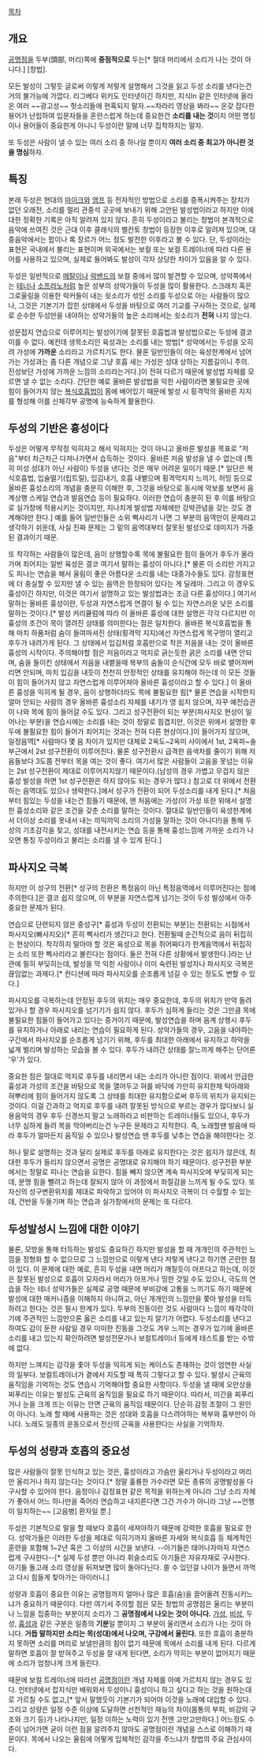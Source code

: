 [[목차]]
== 개요 ==
[[공명점]]을 두부(頭部, 머리)쪽에 '''중점적으로''' 두는[* 절대 머리에서 소리가 나는 것이 아니다.] [창법].

모든 발성이 그렇듯 글로써 이렇게 저렇게 설명해서 그것을 읽고 두성 소리를 낸다는건 거의 불가능에 가깝다. 리그베다 위키도 인터넷이긴 하지만, 지식In 같은 인터넷에 올라온 여러 ~~광고성~~ 헛소리들에 현혹되지 말자.~~차라리 영상을 봐라~~ 온갖 잡다한 용어가 난립하여 입문자들을 혼란스럽게 하는데 중요한건 '''소리를 내는 것'''이지 어떤 명칭이나 용어들이 중요한게 아니니 두성이란 말에 너무 집착하지는 말자.

또 두성은 사람이 낼 수 있는 여러 소리 중 하나일 뿐이지 '''여러 소리 중 최고가 아니란 것을 명심'''하자. 

== 특징 ==
본래 두성은 현대의 [[마이크]]와 [[앰프]] 등 전자적인 방법으로 소리를 증폭시켜주는 장치가 없던 오래전, 소리를 멀리 관중석 곳곳에 보내기 위해 고안된 발성법이라고 하지만 이에 대한 정확한 기록은 아직 알려져 있지 않다. 흔히 두성이라고 불리는 창법이 본격적으로 음악에 쓰여진 것은 근대 이후 클래식의 벨칸토 창법이 등장한 이후로 알려져 있으며, 대중음악에서는 팝이나 록 장르가 어느 정도 발전한 이후라고 볼 수 있다. 단, 두성이라는 표현은 국내에서 불리는 표현이며 외국에서는 보컬 또는 보컬 트레이너에 따라 다른 용어를 사용하고 있으며, 실제로 들어봐도 발성이 각자 상당한 차이가 있음을 알 수 있다.

두성은 일반적으로 [[메탈]]이나 [[락밴드]]의 보컬 중에서 많이 발견할 수 있으며, 성악쪽에서는 [[테너]]나 [[소프라노]]처럼 높은 성부의 성악가들이 두성을 많이 활용한다. 스크래치 혹은 그로울링을 이용한 락커들이 내는 쇳소리가 섞인 소리를 두성으로 아는 사람들이 많으나, 그것은 기본기가 잡힌 상태에서 두성을 바탕으로 여러 기교를 구사하는 것으로, 실제로 순수한 두성만을 내야하는 성악가들의 높은 소리에서는 쇳소리가 '''전혀''' 나지 않는다.

성문접지 연습으로 이루어지는 발성이기에 잘못된 호흡법과 발성법으로는 두성에 결코 이를 수 없다. 예컨데 생목소리인 육성과는 소리를 내는 방법[* 성악에서는 두성을 오히려 가성에 '''가까운''' 소리라고 가르치기도 한다. 물론 일반인들이 아는 육성한계에서 넘어가는 가성과는 좀 다른 개념으로 그냥 호흡 새는 가성은 성대 상하는 지름길이니 주의. 진성보단 가성에 가까운 느낌의 소리라는거다.]이 전혀 다르기 때문에 발성법 자체를 모르면 낼 수 없는 소리다. 간단한 예로 올바른 발성법을 익힌 사람이라면 불필요한 곳에 힘이 들어가지 않는 [[복식호흡]]법이 몸에 배어있기 때문에 발성 시 횡격막의 올바른 지지를 형성해 이를 신체각부 공명에 능숙하게 활용한다.

== 두성의 기반은 흉성이다 ==
두성은 어떻게 무작정 익히자고 해서 익혀지는 것이 아니고 올바른 발성을 목표로 "저음"부터 차근차근 다져나가면서 습득하는 것이다. 올바른 저음 발성을 낼 수 없는데 (특히 미성 성대가 아닌 사람이) 두성을 낸다는 것은 매우 어려운 일이기 때문.[* 일단은 복식호흡법, 입술떨기(립트릴), 입김내기, 호흡 내뱉으며 횡격막지지 느끼기, 허밍 등으로 올바른 흉성소리의 개념을 충분히 이해한 후, 그것을 바탕으로 동시에 악보를 보면서 음계상행 스케일 연습과 발음연습 등이 필요하다. 이러한 연습이 충분히 된 후 이를 바탕으로 실가창에 적용시키는 것이지만, 지나치게 발성법 자체에만 강박관념을 갖는 것도 경계해야만 한다.] 예를 들어 일반인들은 소위 삑사리가 나면 그 부분의 음역만이 문제라고 생각하기 쉬운데, 사실 진짜 문제는 그 밑의 음역대부터 잘못된 발성으로 데미지가 가중된 결과이기 때문.

또 착각하는 사람들이 많은데, 음이 상행할수록 목에 불필요한 힘이 들어가 후두가 올라가며 죄어지는 일반 육성은 결코 여기서 말하는 흉성이 아니다.[* 물론 이 소리만 가지고도 피나는 연습을 해서 울림이 좋은 아름다운 소리를 내는 대중가수들도 있다. 감정표현에 더 충실할 수 있지만 낼 수 있는 음역은 한정되어 있다는 게 딜레마. 그리고 이 경우도 흉성이긴 하지만, 이것은 여기서 설명하고 있는 발성법과는 조금 다른 흉성이다.] 여기서 말하는 올바른 흉성이란, 두성과 자연스럽게 연결이 될 수 있는 자연스러운 낮은 소리를 말하는 것이다.[* 발성 커리큘럼에 따라 이 올바른 흉성에 대한 설명은 각각 다르지만 이 흉성의 조건이 목이 열려진 상태를 의미한다는 점은 일치한다. 올바른 복식호흡법을 통해 마치 하품처럼 숨이 들여마셔진 상태(횡격막 지지)에선 자연스럽게 목구멍이 열리고 후두가 내려가게 된다. 그 상태에서 입김처럼 호흡만으로 작은 저음을 내는 것이 올바른 흉성의 시작이다. 주의해야할 점은 저음이라고 억지로 긁는듯한 굵은 소리를 내면 안되며, 숨을 들이킨 상태에서 저음을 내뱉을때 복부의 숨들이 순식간에 모두 바로 뱉어져버리면 안되며, 마치 입김을 내듯이 천천히 안정적인 상태를 유지해야 하는데 이 모든 것들이 힘이 들어가지 않고 자연스럽게 이루어져야 올바른 흉성이라고 할 수 있다.] 이 올바른 흉성을 익히게 될 경우, 음이 상행하더라도 목에 불필요한 힘[* 물론 연습을 시작한지 얼마 안되는 사람의 경우 올바른 흉성소리 자체를 내기가 영 쉽지 않으며, 자꾸 예전습관이 나와 목에 힘이 들어갈 수도 있다. 그리고 성구전환이 되는 부분(파사지오 현상이 일어나는 부분)을 연습시에는 소리를 내는 것이 정말로 힘겹지만, 이것은 위에서 설명한 후두에 불필요한 힘이 들어가 죄어지는 것과는 전혀 다른 현상이다.]이 들어가지 않으며, 일정음역[* 사람마다 몇 음 차이가 있지만 대체로 2옥도~2옥미 사이에서 1st, 2옥파~솔 부근에서 2st 성구전환이 이루어진다. 물론 성구전환시 급격한 음색차를 줄이기 위해 저 음들보다 3도쯤 전부터 목을 여는 것이 좋다. 여기서 많은 사람들이 고음을 못넘는 이유는 2st 성구전환이 제대로 이루어지지않기 때문이다.(남성의 경우 가볍고 무겁지 않은 흉성 발성을 하면 1st 성구전환은 하지 않아도 되는 경우가 많다.) 참고로 더 위에서 전환하는 음역대도 있으나 생략한다.]에서 성구가 전환이 되어 두성소리를 내게 된다.[* 처음부터 힘있는 두성을 내는건 힘들기 때문에, 맨 처음에는 가성(이 가성 또한 위에서 설명한 흉성소리와 같은 조건을 갖춘 소리를 말하는 것이다. 절대로 일반인들이 육성한계에서 더이상 소리를 못내서 내는 끼익끼익 소리의 가성을 말하는 것이 아니다!)을 통해 두성의 기초감각을 찾고, 성대를 내전시키는 연습 등을 통해 흉성느낌에 가까운 소리가 나오면 통칭 두성이라고 불리는 소리를 낼 수 있게 된다.]

== 파사지오 극복 ==
하지만 이 성구의 전환[* 성구의 전환은 특정음이 아닌 특정음역에서 이루어진다는 점에 주의한다.]은 결코 쉽지 않으며, 이 부분을 자연스럽게 넘기는 것이 두성 발성에서 아주 중요한 문제가 된다.

연습으로 단련되지 않은 중성구[* 흉성과 두성이 전환되는 부분]는 전환되는 시점에서 파사지오(빠사지오)[* 흔히 삑사리가 생긴다고 한다. 전환될때 순간적으로 음이 뒤집히는 현상이다. 착각하지 말아야 할 것은 육성으로 목을 쥐어짜다가 한계음역에서 뒤집히는 소리 또한 삑사리라고 불린다는 점이다. 둘은 전혀 다른 상황에서 발생한다.]라는 난관에 필히 부딪히는데, 발성을 막 익힌 사람이나 이미 숙련된 발성자나 파사지오 극복은 끊임없는 과제다.[* 컨디션에 따라 파사지오를 순조롭게 넘길 수 있는 정도도 변할 수 있다.]

파사지오를 극복하는데 안정된 후두의 위치는 매우 중요한데, 후두의 위치가 만약 들려있거나 할 경우 파사지오를 넘기기가 쉽지 않다. 후두가 심하게 들리는 것은 그만큼 목에 불필요한 힘들이 들어가고 있다는 증거이기 때문에, 발성연습을 하며 음계 상행시 후두를 유지하거나 아래로 내리는 연습이 필요하게 된다. 성악가들의 경우, 고음을 내야하는 구간에서 파사지오를 순조롭게 넘기기 위해, 후두를 최대한 아래에서 유지하고 하악을 넓게 벌리며 발성하는 모습을 볼 수 있다. 후두가 내려간 상태를 잘느끼게 해주는 단어론 '우'가 있다.

중요한 점은 절대로 억지로 후두를 내리면서 내는 소리가 아니란 점이다. 위에서 언급한 흉성과 가성의 조건을 바탕으로 목을 열어두고 혀를 바닥에 가만히 유지한채 턱아래와 혀뿌리에 힘이 들어가지 않도록 그 상태를 최대한 유지함으로써 후두의 위치가 유지되는 것이다. 이걸 간과하고 억지로 후두를 내려 잘못된 방식으로 부르는 경우가 많다보니 실용음악의 경우 후두 신경쓰지 말고 노래하라고 비판하는 트레이너들도 있으나, 후두가 너무 심하게 들려 목을 막아버리는건 누구든 문제라고 지적한다. 즉, 노래할땐 발음에 따라 후두가 얼마든지 움직일 수 있으나 발성연습 땐 후두를 낮추는 연습을 해야한다는 것.

허나 말로 설명하는 것과 달리 실제로 후두를 아래로 유지한다는 것은 쉽지가 않은데, 최대한 후두가 들리지 않으면서 공명은 공명대로 유지해야 하기 때문이다. 성구전환 부분에서는 정말로 피나는 연습을 요한다. 힘을 빼지 않으면 계속 파사지오에 부딪히게 되는데, 분명 힘을 뺄려고 하는데 잘되지 않아 이 과정에서 좌절감을 느끼게 될 수도 있다. 또 자신의 성구변환위치를 제대로 파악하고 있어야 이 파사지오 극복이 더 수월할 수 있는데, 건반을 두들기며 하는 연습과 실가창에서의 문제는 또 다르다.

== 두성발성시 느낌에 대한 이야기 ==
물론, 모방을 통해 터득하는 발성도 중요하긴 하지만 발성을 할 때 개개인의 주관적인 느낌을 정형화 할 수 없으므로 그 느낌만으로 이렇게 낸다 저렇게 낸다고 하기엔 곤란한 점이 있다. 이 문제에 대한 예로, 흔히 두성을 내면 머리가 깨질듯이 아프다고 하는데, 이것은 잘못된 발성으로 호흡이 모자라서 머리가 아프거나 띵한 것일 수도 있으나, 극도의 연습을 하는 테너 성악가들은 실제로 공명 때문에 부비강에 고통을 느끼기도 하기 때문에 발성에 대한 매커니즘을 이해하지 아니하고, 아닌 개개인의 느낌만을 쫓아 발성을 터득하려고 한다는 것은 필시 한계가 있다. 두부의 진동이란 것도 사람마다 느낌이 제각각이기에 주관적인 느낌만으론 옳은 소리를 내고 있는지 알기가 어렵다. 두성소리를 낸다고 하여도 감이 둔한 사람일 경우 미미한 진동을 그것도 겨우 느끼는 경우가 있기에 올바른 소리를 내고 있는지 확인하려면 발성전문가나 보컬트레이너 등에게 테스트를 받는 수밖에 없다.

하지만 느껴지는 감각을 좇아 두성을 익히게 되는 케이스도 존재하는 것이 엄연한 사실의 일부다. 보컬트레이너가 곁에서 지도할 때 특히 그렇다고 할 수 있다. 발성시 근육의 움직임을 기억하는 것도 연습시 기억해야할 중요한 사항이다. 두성을 낼 때에 오만상을 찌푸리는 이유는 발성도 근육의 움직임을 필요로 하기 때문이다. 따라서, 미간을 찌푸리거나 눈을 크게 뜨는 이유는 안면 근육의 움직임 때문이다. 단순히 감정 조절이 그 원인이 아니다. 노래 할 때에 사용하는 것은 성대와 호흡을 다스려야하는 복부와 흉부만이 아니다. 노래도 일종의 운동으로서 전신의 근육을 사용한다는 사실을 기억하자.

== 두성의 성량과 호흡의 중요성 ==
많은 사람들이 잘못 인식하고 있는 것은, 흉성이라고 가슴만 울리거나 두성이라고 머리만 울리거나 하지 않는다는 것이다.[* 정말 훌륭한 가수라면 모든 종류의 공명발성을 다 구사할 수 있어야 한다. 음정이나 감정표현 같은 목적을 위하는게 아니라 그냥 소리 자체가 좋아서 어느 하나만을 죽어라 연습하고 내지른다면 그건 가수가 아니라 그냥 ~~언행이 일치하는~~ [고음병] 환자일 뿐.]

두성은 기본적으로 말을 할 때보다 호흡이 세져야하기 때문에 강력한 호흡을 필요로 한다. 성악가들은 이러한 두성을 제대로 익히기까지 올바른 자세와 복식호흡 등 체계적인 훈련을 포함해 1~2년 혹은 그 이상의 시간을 보낸다. --아기들은 태어나자마자 자연스럽게 구사한다--[* 실제 두성 뿐만 아니라 휘슬소리도 아기들은 자유자재로 구사한다. 아기들 돌고래 소리 영상을 뒤져보면 많이 돌아다닌다. 쓸 수 있던걸 나이가 들면서 까먹고 다시 힘들게 찾아가는 아이러니.]

성량과 호흡이 중요한 이유는 공명점까지 얼마나 많은 호흡(숨)을 끌어올려 진동시키느냐가 중요하기 때문이다. 다만 여기서 주의할 점은 모든 창법의 공명점은 울리는 부분이나 느낌을 집중하는 부분이지 소리가 그 '''공명점에서 나오는 것이 아니다.''' [[가성]], [[비성]], 두성, [[흉성]]과 같은 구분은 일종의 '''기분'''일 뿐이지 그 부분이 울리면서 소리가 나는 것이 아니다. '''거듭 말하지만 소리는 목(성대)에서 나오며, 구강에서 울린다.''' 또한 호흡이 충분하지 못하면 소리를 머리로 보낼만큼의 힘이 없기 때문에 목에서 소리를 내게 된다. 다르게 말하면 호흡이 잘 받혀주고 두성을 잘 내게 된다면, 소리가 막히는 부분이 없어지기 때문에 소리가 엄청나게 크게 들린다.

때문에 보컬 트레이너에 따라선 [[공명점]]이란 개념 자체를 아예 가르치지 않는 경우도 있다. 인터넷에서 잡지식만 배워와서 두성이니 흉성이니 하고 싶다고 하는 것을 원하는대로 가르칠 수도 없고,[* 앞서 말했듯이 기본기가 되어야 이것을 노래에 대입할 수 있다. 그리고 성량은 일정 수준 이상에 도달하면 선천적인 재능의 차이(몸통의 부피, 비강의 구조와 크기 등)가 나타나지만, 일정 이하는 노력이 있기 전엔 고만고만하다.] 어느정도 수준이 넘어가면 굳이 이런 점을 알려주지 않아도 공명점이란 개념을 스스로 이해하기 때문이다. 목에서 나오는 울림에 어떻게 입체적인 감각을 주느냐가 창법의 주요 관심사이다.
